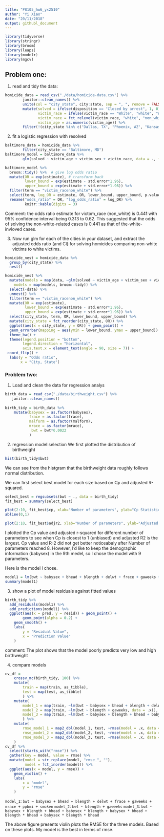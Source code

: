 ```yaml
---
title: "P8105_hw6_yx2510"
author: "Yi Xiao"
date: "20/11/2018"
output: githubl_document
---
```


```r
library(tidyverse)
library(stringr)
library(broom)
library(leaps)
library(modelr)
library(mgcv)
```

## Problem one:
1. read and tidy the data:
```r
homicide_data = read_csv("./data/homicide-data.csv") %>%
        janitor::clean_names() %>%
        unite(col = "city_state", city:state, sep = ", ", remove = FALSE) %>%
        mutate(solved = ifelse(disposition == "Closed by arrest", 1, 0),
               victim_race = ifelse(victim_race == "White", "white", "non_white"),
               victim_race = fct_relevel(victim_race, "white", "non_white"),
               victim_age = as.numeric(victim_age)) %>%
        filter(!(city_state %in% c("Dallas, TX", "Phoenix, AZ", "Kansas City, MO", "Tulsa, AL")))
```
2. fit a logistic regression with resolved
```r
baltimore_data = homicide_data %>%
        filter(city_state == "Baltimore, MD")
baltimore_model = baltimore_data %>% 
        glm(solved ~ victim_age + victim_sex + victim_race, data = ., family = binomial())

baltimore_model %>% 
  broom::tidy() %>%  # give log odds ratio
  mutate(OR = exp(estimate), # transform back
         lower_bound = exp(estimate - std.error*1.96),
         upper_bound = exp(estimate + std.error*1.96)) %>%
  filter(term == "victim_racenon_white") %>% 
  select(term, log_OR = estimate, OR, lower_bound, upper_bound, p.value) %>% 
  rename("odds_ratio" = OR, "log_odds_ratio" = log_OR) %>%
         knitr::kable(digits = 3)
```

Comment: the odds ratio estimate for victom_race (non_white) is 0.441 with 95% confidence interval being 0.313 to 0.62. This suggested that the odds of solving the non-white-related cases is 0.441 as that of the-white-invloved cases. 

3. Now run glm for each of the cities in your dataset, and extract the adjusted odds ratio (and CI) for solving homicides comparing non-white victims to white victims.

```r
homicide_nest = homicide_data %>% 
  group_by(city_state) %>% 
  nest()

homicide_nest %>% 
  mutate(models = map(data, ~glm(solved ~ victim_age + victim_sex + victim_race, data = .x, family = binomial())),
    models = map(models, broom::tidy)) %>% 
  select(-data) %>% 
  unnest() %>% 
  filter(term == "victim_racenon_white") %>% 
  mutate(OR = exp(estimate),
         lower_bound = exp(estimate - std.error*1.96),
         upper_bound = exp(estimate + std.error*1.96)) %>%
  select(city_state, term, OR, lower_bound, upper_bound) %>%
  mutate(city_state = fct_reorder(city_state, OR)) %>% 
  ggplot(aes(x = city_state, y = OR)) + geom_point() + 
  geom_errorbar(mapping = aes(ymin = lower_bound, ymax = upper_bound)) +
  theme_bw() +
  theme(legend.position = "bottom",
        legend.direction = "horizontal",
        axis.text.x = element_text(angle = 90, size = 7)) +
 coord_flip() + 
  labs(y = "Odds ratio", 
       x = "City, State")
```

### Problem two:
1. Load and clean the data for regression analys
```r
birth_data = read_csv("./data/birthweight.csv") %>%
   janitor::clean_names()
   
birth_tidy = birth_data %>%
    mutate(babysex = as.factor(babysex),
           frace = as.factor(frace),
           malform = as.factor(malform),
           mrace = as.factor(mrace),
            bwt = bwt*0.0022
           ) 
```

2. regression model selection
We first plotted the distribution of birthweight
```r
hist(birth_tidy$bwt)
```

We can see from the histgram that the birthweight data roughly follows normal distribution.


We can first select best model for each size based on Cp and adjusted R-squared.
```r
select_best = regsubsets(bwt ~ ., data = birth_tidy)
fit_best = summary(select_best)

```

```r
plot(2:10, fit_best$cp, xlab="Number of parameters", ylab="Cp Statistic")
abline(0,1) 

plot(2:10, fit_best$adjr2, xlab="Number of parameters", ylab="Adjusted R2")
```
I plotted the Cp value and adjusted r-squared for different number of parameters to see when Cp is closest to 1 (unbiased) and adjusted R2 is the largest. Cp value and R-2 did not get better noticeabaly after Number of parameters reached 8. However, I'd like to keep the demographic information (babysex) in the 9th medel, so I chose the model with 9 parameters.

Here is the model I chose.
```r
model1 = lm(bwt ~ babysex + bhead + blength + delwt + frace + gaweeks + mrace + ppbmi + smoken, data = birth_tidy)
summary(model1)
```


3.  show a plot of model residuals against fitted values
```r
birth_tidy %>% 
  add_residuals(model1) %>% 
  add_predictions(model1) %>% 
  ggplot(aes(x = pred, y = resid)) + geom_point() +
        geom_point(alpha = 0.2) +
    geom_smooth() +
    labs(
        y = "Residual Value",
        x = "Prediction Value"
    )
```
comment: The plot shows that the model poorly predicts very low and high birthweight

4. compare models
```r
cv_df =
    crossv_mc(birth_tidy, 100) %>% 
    mutate(
        train = map(train, as_tibble),
        test = map(test, as_tibble)
        ) %>% 
    mutate(
        model_1 = map(train, ~lm(bwt ~ babysex + bhead + blength + delwt + frace + gaweeks + mrace + ppbmi + smoken, data = .x)),
        model_2 = map(train, ~lm(bwt ~ blength + gaweeks, data = .x)),
        model_3 = map(train, ~lm(bwt ~ babysex + blength + bhead + babysex * blength + babysex * bhead + blength * bhead + babysex * blength * bhead, data = .x))
        ) %>% 
    mutate(
        rmse_model_1 = map2_dbl(model_1, test, ~rmse(model = .x, data = .y)),
        rmse_model_2 = map2_dbl(model_2, test, ~rmse(model = .x, data = .y)),
        rmse_model_3 = map2_dbl(model_3, test, ~rmse(model = .x, data = .y))
    )
cv_df %>% 
  select(starts_with("rmse")) %>% 
  gather(key = model, value = rmse) %>% 
  mutate(model = str_replace(model, "rmse_", ""),
         model = fct_inorder(model)) %>% 
  ggplot(aes(x = model, y = rmse)) + 
    geom_violin() +
    labs(
        x = "model",
        y = "rmse"
    )
```

 `model_1`: `bwt ~ babysex + bhead + blength + delwt + frace + gaweeks + mrace + ppbmi + smoken`
 `model_2`: `bwt ~ blength + gaweeks`
 `model_3`: `bwt ~ babysex + blength + bhead + babysex * blength + babysex * bhead + blength * bhead + babysex * blength * bhead`

The above figure presents violin plots the RMSE for the three models. Based on these plots. My model is the best in terms of rmse.



